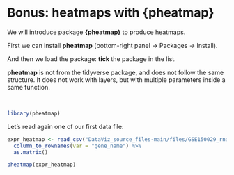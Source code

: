# Bonus: heatmaps with {pheatmap}

We will introduce package **{pheatmap}** to produce heatmaps.

First we can install **pheatmap** (bottom-right panel -> Packages -> Install).

And then we load the package: **tick** the package in the list.

**pheatmap** is not from the tidyverse package, and does not follow the same structure. It does not work with layers, but with multiple parameters inside a same function.

<br>
```r
library(pheatmap)
```


Let's read again one of our first data file:

```r
expr_heatmap <- read_csv("DataViz_source_files-main/files/GSE150029_rnaseq_for_heatmap.csv") %>%
  column_to_rownames(var = "gene_name") %>%
  as.matrix()
```

```r
pheatmap(expr_heatmap)
```